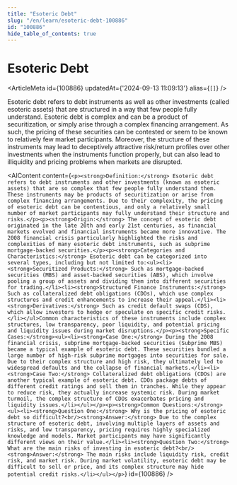 ```yaml
---
title: "Esoteric Debt"
slug: "/en/learn/esoteric-debt-100886"
id: "100886"
hide_table_of_contents: true
---
```



# Esoteric Debt

<ArticleMeta id={100886} updatedAt={'2024-09-13 11:09:13'} alias={`[]`} />
<div className='border-solid border-b border-t-0 my-4 border-[var(--ifm-color-gray-300)]' />

Esoteric debt refers to debt instruments as well as other investments (called esoteric assets) that are structured in a way that few people fully understand. Esoteric debt is complex and can be a product of securitization, or simply arise through a complex financing arrangement. As such, the pricing of these securities can be contested or seem to be known to relatively few market participants. Moreover, the structure of these instruments may lead to deceptively attractive risk/return profiles over other investments when the instruments function properly, but can also lead to illiquidity and pricing problems when markets are disrupted.

<AIContent content={`<p><strong>Definition:</strong> Esoteric debt refers to debt instruments and other investments (known as esoteric assets) that are so complex that few people fully understand them. These instruments may be products of securitization or arise from complex financing arrangements. Due to their complexity, the pricing of esoteric debt can be contentious, and only a relatively small number of market participants may fully understand their structure and risks.</p><p><strong>Origin:</strong> The concept of esoteric debt originated in the late 20th and early 21st centuries, as financial markets evolved and financial instruments became more innovative. The 2008 financial crisis particularly highlighted the risks and complexities of many esoteric debt instruments, such as subprime mortgage-backed securities.</p><p><strong>Categories and Characteristics:</strong> Esoteric debt can be categorized into several types, including but not limited to:<ul><li><strong>Securitized Products:</strong> Such as mortgage-backed securities (MBS) and asset-backed securities (ABS), which involve pooling a group of assets and dividing them into different securities for trading.</li><li><strong>Structured Finance Instruments:</strong> Such as collateralized debt obligations (CDOs), which use complex structures and credit enhancements to increase their appeal.</li><li><strong>Derivatives:</strong> Such as credit default swaps (CDS), which allow investors to hedge or speculate on specific credit risks.</li></ul>Common characteristics of these instruments include complex structures, low transparency, poor liquidity, and potential pricing and liquidity issues during market disruptions.</p><p><strong>Specific Cases:</strong><ul><li><strong>Case One:</strong> During the 2008 financial crisis, subprime mortgage-backed securities (Subprime MBS) became a typical example of esoteric debt. These securities bundled a large number of high-risk subprime mortgages into securities for sale. Due to their complex structure and high risk, they ultimately led to widespread defaults and the collapse of financial markets.</li><li><strong>Case Two:</strong> Collateralized debt obligations (CDOs) are another typical example of esoteric debt. CDOs package debts of different credit ratings and sell them in tranches. While they appear to reduce risk, they actually increase systemic risk. During market turmoil, the complex structure of CDOs exacerbates pricing and liquidity issues.</li></ul></p><p><strong>Common Questions:</strong><ul><li><strong>Question One:</strong> Why is the pricing of esoteric debt so difficult?<br/><strong>Answer:</strong> Due to the complex structure of esoteric debt, involving multiple layers of assets and risks, and low transparency, pricing requires highly specialized knowledge and models. Market participants may have significantly different views on their value.</li><li><strong>Question Two:</strong> What are the main risks of investing in esoteric debt?<br/><strong>Answer:</strong> The main risks include liquidity risk, credit risk, and market risk. During market volatility, esoteric debt may be difficult to sell or price, and its complex structure may hide potential credit risks.</li></ul></p>`} id={100886} />
